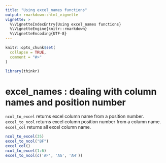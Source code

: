 ```yaml
---
title: "Using excel_names functions"
output: rmarkdown::html_vignette
vignette: >
  %\VignetteIndexEntry{Using excel_names functions}
  %\VignetteEngine{knitr::rmarkdown}
  %\VignetteEncoding{UTF-8}
---
```


```r
knitr::opts_chunk$set(
  collapse = TRUE,
  comment = "#>"
)
```

```r
library(thinkr)
```

<!--

# Description of your package

This will fill the description of your package.
Add this chunk using `fusen::description_chunk()`
--> 


# excel_names : dealing with column names and position number

`ncol_to_excel` returns excel column name from a position number. `excel_to_ncol` returns excel column position number from a column name. `excel_col` returns all excel column name.


```r
ncol_to_excel(35)
excel_to_ncol("BF")
excel_col()
ncol_to_excel(1:6)
excel_to_ncol(c('AF', 'AG', 'AH'))
```

<!-- # Inflate your package -->

<!-- You're one inflate from paper to box. -->
<!-- Build your package from this very Rmarkdown using `fusen::inflate()` -->

<!-- - Verify your `"DESCRIPTION"` file has been updated -->
<!-- - Verify your function is in `"R/"` directory -->
<!-- - Verify your test is in `"tests/testthat/"` directory -->
<!-- - Verify this Rmd appears in `"vignettes/"` directory -->

